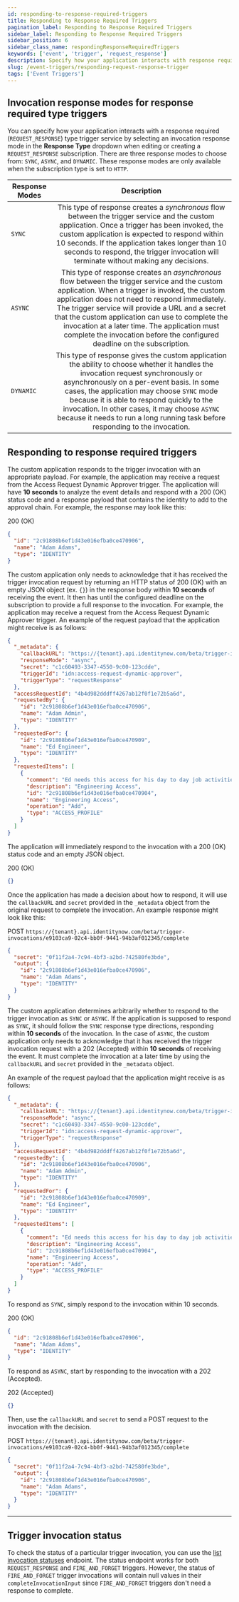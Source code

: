 ```yaml
---
id: responding-to-response-required-triggers
title: Responding to Response Required Triggers
pagination_label: Responding to Response Required Triggers
sidebar_label: Responding to Response Required Triggers
sidebar_position: 6
sidebar_class_name: respondingResponseRequiredTriggers
keywords: ['event', 'trigger', 'request_response']
description: Specify how your application interacts with response required type trigger services.
slug: /event-triggers/responding-request-response-trigger
tags: ['Event Triggers']
---
```



## Invocation response modes for response required type triggers

You can specify how your application interacts with a response required (`REQUEST_RESPONSE`) type trigger service by selecting an invocation response mode in the **Response Type** dropdown when editing or creating a `REQUEST_RESPONSE` subscription. There are three response modes to choose from: `SYNC`, `ASYNC`, and `DYNAMIC`. These response modes are only available when the subscription type is set to `HTTP`.

| Response Modes | Description |
| --- | :-: |
| `SYNC` | This type of response creates a _synchronous_ flow between the trigger service and the custom application. Once a trigger has been invoked, the custom application is expected to respond within 10 seconds. If the application takes longer than 10 seconds to respond, the trigger invocation will terminate without making any decisions. |
| `ASYNC` | This type of response creates an _asynchronous_ flow between the trigger service and the custom application. When a trigger is invoked, the custom application does not need to respond immediately. The trigger service will provide a URL and a secret that the custom application can use to complete the invocation at a later time. The application must complete the invocation before the configured deadline on the subscription. |
| `DYNAMIC` | This type of response gives the custom application the ability to choose whether it handles the invocation request synchronously or asynchronously on a per-event basis. In some cases, the application may choose `SYNC` mode because it is able to respond quickly to the invocation. In other cases, it may choose `ASYNC` because it needs to run a long running task before responding to the invocation. |

## Responding to response required triggers

<Tabs>
  <TabItem value="sync" label="SYNC Response" default>

<!-- Uncomment this once the model definition links are fixed
The custom application responds to the trigger invocation with an appropriate payload. For example, the application may receive a request from the [Access Request Dynamic Approver](https://developer.sailpoint.com/apis/beta/#tag/Event-Trigger-Models) trigger. The application will have **10 seconds** to analyze the event details and respond with a 200 (OK) status code and a [response payload](https://developer.sailpoint.com/apis/beta/#section/Access-Request-Dynamic-Approver-Event-Trigger-Output) that contains the identity to add to the approval chain. -->

The custom application responds to the trigger invocation with an appropriate payload. For example, the application may receive a request from the Access Request Dynamic Approver trigger. The application will have **10 seconds** to analyze the event details and respond with a 200 (OK) status code and a response payload that contains the identity to add to the approval chain. For example, the response may look like this:

200 (OK)

```json
{
  "id": "2c91808b6ef1d43e016efba0ce470906",
  "name": "Adam Adams",
  "type": "IDENTITY"
}
```

  </TabItem>
  <TabItem value="async" label="ASYNC Respose">

<!-- Uncomment this once the model definition links are fixed
The custom application only needs to acknowledge that it has received the trigger invocation request by returning an HTTP status of 200 (OK) with an empty JSON object (ex. `{}`) in the response body within **10 seconds** of receiving the event. It then has until the configured deadline on the subscription to provide a full response to the invocation. For example, the application may receive a request from the [Access Request Dynamic Approver](https://developer.sailpoint.com/apis/beta/#tag/Event-Trigger-Models) trigger. An example of the request payload that the application might receive is as follows: -->

The custom application only needs to acknowledge that it has received the trigger invocation request by returning an HTTP status of 200 (OK) with an empty JSON object (ex. `{}`) in the response body within **10 seconds** of receiving the event. It then has until the configured deadline on the subscription to provide a full response to the invocation. For example, the application may receive a request from the Access Request Dynamic Approver trigger. An example of the request payload that the application might receive is as follows:

```json
{
  "_metadata": {
    "callbackURL": "https://{tenant}.api.identitynow.com/beta/trigger-invocations/e9103ca9-02c4-bb0f-9441-94b3af012345/complete",
    "responseMode": "async",
    "secret": "c1c60493-3347-4550-9c00-123cdde",
    "triggerId": "idn:access-request-dynamic-approver",
    "triggerType": "requestResponse"
  },
  "accessRequestId": "4b4d982dddff4267ab12f0f1e72b5a6d",
  "requestedBy": {
    "id": "2c91808b6ef1d43e016efba0ce470906",
    "name": "Adam Admin",
    "type": "IDENTITY"
  },
  "requestedFor": {
    "id": "2c91808b6ef1d43e016efba0ce470909",
    "name": "Ed Engineer",
    "type": "IDENTITY"
  },
  "requestedItems": [
    {
      "comment": "Ed needs this access for his day to day job activities",
      "description": "Engineering Access",
      "id": "2c91808b6ef1d43e016efba0ce470904",
      "name": "Engineering Access",
      "operation": "Add",
      "type": "ACCESS_PROFILE"
    }
  ]
}
```

The application will immediately respond to the invocation with a 200 (OK) status code and an empty JSON object.

200 (OK)

```json
{}
```

Once the application has made a decision about how to respond, it will use the `callbackURL` and `secret` provided in the `_metadata` object from the original request to complete the invocation. An example response might look like this:

POST `https://{tenant}.api.identitynow.com/beta/trigger-invocations/e9103ca9-02c4-bb0f-9441-94b3af012345/complete`

```json
{
  "secret": "0f11f2a4-7c94-4bf3-a2bd-742580fe3bde",
  "output": {
    "id": "2c91808b6ef1d43e016efba0ce470906",
    "name": "Adam Adams",
    "type": "IDENTITY"
  }
}
```

  </TabItem>
  <TabItem value="dynamic" label="DYNAMIC Response">

The custom application determines arbitrarily whether to respond to the trigger invocation as `SYNC` or `ASYNC`. If the application is supposed to respond as `SYNC`, it should follow the `SYNC` response type directions, responding within **10 seconds** of the invocation. In the case of `ASYNC`, the custom application only needs to acknowledge that it has received the trigger invocation request with a 202 (Accepted) within **10 seconds** of receiving the event. It must complete the invocation at a later time by using the `callbackURL` and `secret` provided in the `_metadata` object.

An example of the request payload that the application might receive is as follows:

```json
{
  "_metadata": {
    "callbackURL": "https://{tenant}.api.identitynow.com/beta/trigger-invocations/e9103ca9-02c4-bb0f-9441-94b3af012345/complete",
    "responseMode": "async",
    "secret": "c1c60493-3347-4550-9c00-123cdde",
    "triggerId": "idn:access-request-dynamic-approver",
    "triggerType": "requestResponse"
  },
  "accessRequestId": "4b4d982dddff4267ab12f0f1e72b5a6d",
  "requestedBy": {
    "id": "2c91808b6ef1d43e016efba0ce470906",
    "name": "Adam Admin",
    "type": "IDENTITY"
  },
  "requestedFor": {
    "id": "2c91808b6ef1d43e016efba0ce470909",
    "name": "Ed Engineer",
    "type": "IDENTITY"
  },
  "requestedItems": [
    {
      "comment": "Ed needs this access for his day to day job activities",
      "description": "Engineering Access",
      "id": "2c91808b6ef1d43e016efba0ce470904",
      "name": "Engineering Access",
      "operation": "Add",
      "type": "ACCESS_PROFILE"
    }
  ]
}
```

To respond as `SYNC`, simply respond to the invocation within 10 seconds.

200 (OK)

```json
{
  "id": "2c91808b6ef1d43e016efba0ce470906",
  "name": "Adam Adams",
  "type": "IDENTITY"
}
```

To respond as `ASYNC`, start by responding to the invocation with a 202 (Accepted).

202 (Accepted)

```json
{}
```

Then, use the `callbackURL` and `secret` to send a POST request to the invocation with the decision.

POST `https://{tenant}.api.identitynow.com/beta/trigger-invocations/e9103ca9-02c4-bb0f-9441-94b3af012345/complete`

```json
{
  "secret": "0f11f2a4-7c94-4bf3-a2bd-742580fe3bde",
  "output": {
    "id": "2c91808b6ef1d43e016efba0ce470906",
    "name": "Adam Adams",
    "type": "IDENTITY"
  }
}
```

  </TabItem>
</Tabs>

---

## Trigger invocation status

To check the status of a particular trigger invocation, you can use the [list invocation statuses](/idn/api/beta/list-trigger-invocation-status) endpoint. The status endpoint works for both `REQUEST_RESPONSE` and `FIRE_AND_FORGET` triggers. However, the status of `FIRE_AND_FORGET` trigger invocations will contain null values in their `completeInvocationInput` since `FIRE_AND_FORGET` triggers don't need a response to complete.
